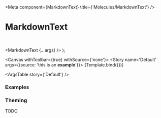 
<Meta
  component={MarkdownText}
  title={'Molecules/MarkdownText'}
/>

# MarkdownText

<br/>

  <MarkdownText {...args} />
);

<Canvas withToolbar={true} withSource={'none'}>
  <Story name='Default' args={{source: 'this is an **example**'}}>
    {Template.bind({})}
  </Story>
</Canvas>

<ArgsTable story={'Default'} />

### Examples

<Canvas>
  <Story name='Simple'>
    <MarkdownText source={'this is an **example**'} />
  </Story>
</Canvas>

<Canvas>
  <Story name='very long'>
    <Box width='200px'>
      <MarkdownText source={'this is an **example with very long text** so we can see what things might look like if they get split on *multiple lines*, you know.'} />
    </Box>
  </Story>
</Canvas>

<Canvas>
  <Story name='With newlines'>
    <MarkdownText source={'This should be rendered as **a single tag with BRs** in between\n\nIt should not be two separate P tags\nokay?'} />
  </Story>
</Canvas>

<Canvas>
  <Story name='Link'>
    <MarkdownText source={'Made by [Kiba Labs](https://www.kibalabs.com)'} />
  </Story>
</Canvas>

### Theming

TODO
